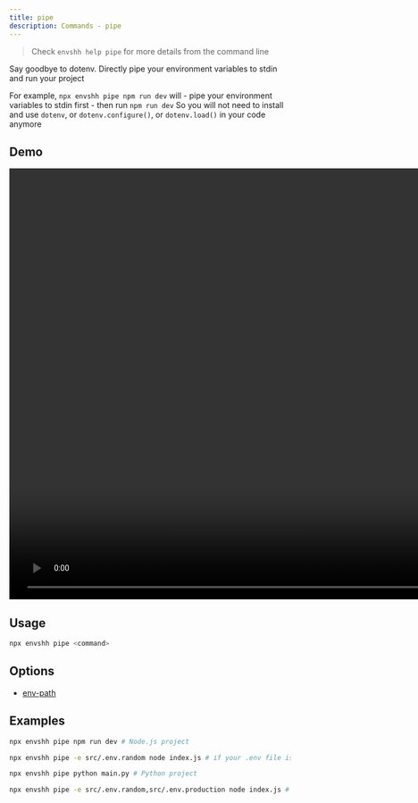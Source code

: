```yaml
---
title: pipe
description: Commands - pipe
---
```



> Check `envshh help pipe` for more details from the command line

Say goodbye to dotenv. Directly pipe your environment variables to stdin and run your project

For example, `npx envshh pipe npm run dev` will - pipe your environment variables to stdin first - then run `npm run dev`
So you will not need to install and use `dotenv`, or `dotenv.configure()`, or `dotenv.load()` in your code anymore

## Demo

<video width="1478" height="772" controls>
  <source src={pipeTutorial} type="video/webm" />
</video>

## Usage

```bash
npx envshh pipe <command>
```

## Options

- [env-path](/core-concepts/env-path)

## Examples

```bash
npx envshh pipe npm run dev # Node.js project
```

```bash
npx envshh pipe -e src/.env.random node index.js # if your .env file is not in the root directory or does not follow .env naming convention
```

```bash
npx envshh pipe python main.py # Python project
```

```bash
npx envshh pipe -e src/.env.random,src/.env.production node index.js # if you have multiple .env files
```
